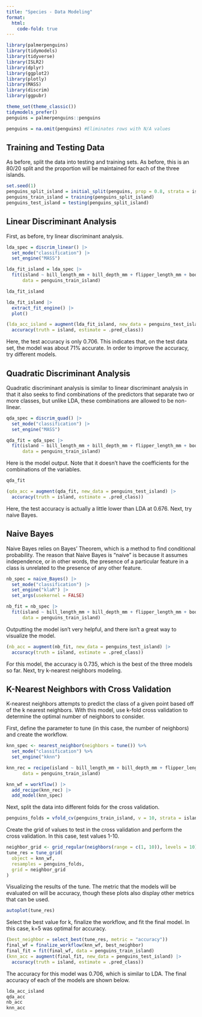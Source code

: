 ```yaml
---
title: "Species - Data Modeling"
format:
  html:
    code-fold: true
---
```


```r
library(palmerpenguins)
library(tidymodels)
library(tidyverse)
library(ISLR2)
library(dplyr)
library(ggplot2)
library(plotly)
library(MASS)
library(discrim)
library(ggpubr)

theme_set(theme_classic())
tidymodels_prefer()
penguins = palmerpenguins::penguins

penguins = na.omit(penguins) #Eliminates rows with N/A values 
```

## Training and Testing Data

As before, split the data into testing and training sets. As before, this is an 80/20 split and the proportion will be maintained for each of the three islands.

```r
set.seed(1)
penguins_split_island = initial_split(penguins, prop = 0.8, strata = island)
penguins_train_island = training(penguins_split_island)
penguins_test_island = testing(penguins_split_island)
```

## Linear Discriminant Analysis

First, as before, try linear discriminant analysis.

```r
lda_spec = discrim_linear() |>
  set_mode("classification") |>
  set_engine("MASS")

lda_fit_island = lda_spec |>
  fit(island ~ bill_length_mm + bill_depth_mm + flipper_length_mm + body_mass_g,
      data = penguins_train_island)
```

```r
lda_fit_island
```

```r
lda_fit_island |> 
  extract_fit_engine() |>
  plot()
```

```r
(lda_acc_island = augment(lda_fit_island, new_data = penguins_test_island) |>
  accuracy(truth = island, estimate = .pred_class))
```

Here, the test accuracy is only 0.706. This indicates that, on the test data set, the model was about 71% accurate. In order to improve the accuracy, try different models.

## Quadratic Discriminant Analysis

Quadratic discriminant analysis is similar to linear discriminant analysis in that it also seeks to find combinations of the predictors that separate two or more classes, but unlike LDA, these combinations are allowed to be non-linear.

```r
qda_spec = discrim_quad() |>
  set_mode("classification") |>
  set_engine("MASS")

qda_fit = qda_spec |>
  fit(island ~ bill_length_mm + bill_depth_mm + flipper_length_mm + body_mass_g,
      data = penguins_train_island)
```

Here is the model output. Note that it doesn't have the coefficients for the combinations of the variables.

```r
qda_fit
```

```r
(qda_acc = augment(qda_fit, new_data = penguins_test_island) |>
  accuracy(truth = island, estimate = .pred_class))
```

Here, the test accuracy is actually a little lower than LDA at 0.676. Next, try naive Bayes.

## Naive Bayes

Naive Bayes relies on Bayes' Theorem, which is a method to find conditional probability. The reason that Naive Bayes is "naive" is because it assumes independence, or in other words, the presence of a particular feature in a class is unrelated to the presence of any other feature.

```r
nb_spec = naive_Bayes() |>
  set_mode("classification") |> 
  set_engine("klaR") |>
  set_args(usekernel = FALSE)

nb_fit = nb_spec |>
  fit(island ~ bill_length_mm + bill_depth_mm + flipper_length_mm + body_mass_g,
      data = penguins_train_island)
```

Outputting the model isn't very helpful, and there isn't a great way to visualize the model.

```r
(nb_acc = augment(nb_fit, new_data = penguins_test_island) |>
  accuracy(truth = island, estimate = .pred_class))
```

For this model, the accuracy is 0.735, which is the best of the three models so far. Next, try k-nearest neighbors modeling.

## K-Nearest Neighbors with Cross Validation

K-nearest neighbors attempts to predict the class of a given point based off of the k nearest neighbors. With this model, use k-fold cross validation to determine the optimal number of neighbors to consider.

First, define the parameter to tune (in this case, the number of neighbors) and create the workflow.

```r
knn_spec <- nearest_neighbor(neighbors = tune()) %>%
  set_mode("classification") %>%
  set_engine("kknn")

knn_rec = recipe(island ~ bill_length_mm + bill_depth_mm + flipper_length_mm + body_mass_g,
      data = penguins_train_island)

knn_wf = workflow() |>
  add_recipe(knn_rec) |>
  add_model(knn_spec)
```

Next, split the data into different folds for the cross validation.

```r
penguins_folds = vfold_cv(penguins_train_island, v = 10, strata = island)
```

Create the grid of values to test in the cross validation and perform the cross validation. In this case, test values 1-10.

```r
neighbor_grid <- grid_regular(neighbors(range = c(1, 10)), levels = 10)
tune_res = tune_grid(
  object = knn_wf, 
  resamples = penguins_folds, 
  grid = neighbor_grid
)
```

Visualizing the results of the tune. The metric that the models will be evaluated on will be accuracy, though these plots also display other metrics that can be used.

```r
autoplot(tune_res)
```

Select the best value for k, finalize the workflow, and fit the final model. In this case, k=5 was optimal for accuracy.

```r
(best_neighbor = select_best(tune_res, metric = "accuracy"))
final_wf = finalize_workflow(knn_wf, best_neighbor)
final_fit = fit(final_wf, data = penguins_train_island)
(knn_acc = augment(final_fit, new_data = penguins_test_island) |>
  accuracy(truth = island, estimate = .pred_class))
```

The accuracy for this model was 0.706, which is similar to LDA. The final accuracy of each of the models are shown below.

```r
lda_acc_island
qda_acc
nb_acc
knn_acc
```
